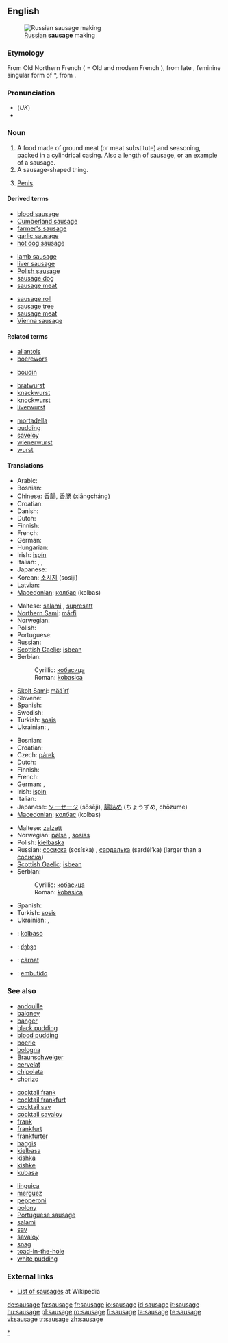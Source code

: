 {{wikipedia}}
==English==
[[Image:Russian Sausage Making.jpg|thumb|right|[[Russian]] '''sausage''' making]]

===Etymology===
From Old Northern French {{term|saussiche}} ( = Old and modern French {{term|saucisse}}), from late {{L.}} {{term|salsicia}}, feminine singular form of *{{term||salsicius}}, from {{term|salsus||salted}}.

===Pronunciation===
* (''UK'') {{IPA|/ˈsɒsɪdʒ/}}
* {{audio|en-us-sausage.ogg|Audio (US)}}

===Noun===
{{rft}}

{{en-noun}}

# A food made of ground meat (or meat substitute) and seasoning, packed in a cylindrical casing. Also a length of sausage, or an example of a sausage.
# A sausage-shaped thing.
# {{colloquial}} [[penis|Penis]].

====Derived terms====
{{top3}}
* [[blood sausage]]
* [[Cumberland sausage]]
* [[farmer's sausage]]
* [[garlic sausage]]
* [[hot dog sausage]]
{{mid3}}
* [[lamb sausage]]
* [[liver sausage]]
* [[Polish sausage]]
* [[sausage dog]]
* [[sausage meat]]
{{mid3}}
* [[sausage roll]]
* [[sausage tree]]
* [[sausage meat]]
* [[Vienna sausage]]
{{bottom}}

====Related terms====
<!--Many of these terms probably don't belong under ====Related terms====, which should be reserved to words lexically similar. Move some under ====See also====, and some can be gotten rid of. Keene 29 Dec 2007-->
{{top3}}
* [[allantois]]
* [[boerewors]]
<!--*[[botulinum]] Why is this here-->
<!--*[[botulism]] Why is this here?-->
* [[boudin]]
{{mid3}}
<!--*[[bowel]] Why is this here-->
* [[bratwurst]]
* [[knackwurst]]
* [[knockwurst]]
* [[liverwurst]]
{{mid3}}
* [[mortadella]]
* [[pudding]]
* [[saveloy]]
* [[wienerwurst]]
* [[wurst]]
{{bottom}}

====Translations====
<!--(The following note need not apply: just give the word for a *generic* sausage in each language. English has "chipolata", "saveloy", "Cumberland sausage", etc., but the generic term is "sausage", just as the generic term is "salchicha" in Spanish.)
Translations are complicated by the many names for different types of sausages in different languages. Thus the Spanish translation for different types of sausage may be ''salchicha f, chorizo m, butifarra f'', etc.
-->

{{trans-top|for slicing}}
* Arabic: {{Arab|[[سجق]]}} {{IPAchar|(sújuk)}} {{m}}
* Bosnian: {{t-|bs|kobasica|f}}
* Chinese: [[香腸]], [[香肠]] (xiāngcháng)
* Croatian: {{t-|hr|kobasica|f}}
* Danish: {{t+|da|pølse|c}}
* Dutch: {{t+|nl|worst|m}}
* Finnish: {{t+|fi|makkara}}
* French: {{t+|fr|saucisse|f}}
* German: {{t+|de|Wurst|f}}
* Hungarian: {{t+|hu|kolbász}}
* Irish: [[ispín]] {{m}}
* Italian: {{t+|it|salame|m}}, {{t+|it|salume|m}}, {{t+|it|insaccato|m}}
* Japanese: {{t-|ja|ソーセージ|tr=sōsēji|sc=Jpan}}
* Korean: [[소시지]] (sosiji)
* Latvian: {{t-|lv|desa|f|xs=Latvian}}
* [[Macedonian]]: [[колбас]] (kolbas) {{m}}
{{trans-mid}}
* Maltese: [[salami]] {{m}}, [[supresatt]] {{m}}
* [[Northern Sami]]: [[márfi]]
* Norwegian: {{t-|no|pølse|c}}
* Polish: {{t+|pl|kiełbasa|f}}
* Portuguese: {{t+|pt|salsicha|f}}
* Russian: {{t+|ru|колбаса|f|tr=kolbasá|sc=Cyrl}}
* [[Scottish Gaelic]]: [[isbean]] {{m}}
* Serbian:
*: Cyrillic: [[кобасица#Serbian|кобасица]] {{f}}
*: Roman: [[kobasica#Serbian|kobasica]] {{f}}
* [[Skolt Sami]]: [[mää´rf]]
* Slovene: {{t+|sl|klobasa|f}}
* Spanish: {{t+|es|salchicha|f}}
* Swedish: {{t+|sv|korv|c}}
* Turkish: [[sosis]]
* Ukrainian: {{t+|uk|ковбаса|tr=kovbasá|sc=Cyrl|xs=Ukrainian}}, {{t|uk|сосиска|tr=sosýska|sc=Cyrl|xs=Ukrainian}}
{{trans-bottom}}

{{trans-top|small, uncooked}}
* Bosnian: {{t-|bs|kobasica|f}}
* Croatian: {{t-|hr|kobasica|f}}
* Czech: [[párek]] {{m}}
* Dutch: {{t+|nl|worst|m}}
* Finnish: {{t+|fi|makkara}}
* French: {{t+|fr|saucisson|m}}
* German: {{t+|de|Würstchen|n}}, {{t+|de|Wurst|f}}
* Irish: [[ispín]] {{m}}
* Italian: {{t+|it|salsiccia|f}}
* Japanese: [[ソーセージ]] (sōsēji), [[腸詰め]] (ちょうずめ, chōzume)
* [[Macedonian]]: [[колбас]] (kolbas) {{m}}
{{trans-mid}}
* Maltese: [[zalzett]] {{m}}
* Norwegian: [[pølse]] {{c}}, [[sosiss]] {{m}}
* Polish: [[kiełbaska]] {{f}}
* Russian: [[сосиска]] (sosíska) {{f}}, [[сарделька]] (sardél’ka) {{f}} (larger than a [[сосиска]])
* [[Scottish Gaelic]]: [[isbean]] {{m}}
* Serbian:
*: Cyrillic: [[кобасица#Serbian|кобасица]] {{f}}
*: Roman: [[kobasica#Serbian|kobasica]] {{f}}
* Spanish: {{t+|es|salchicha|f}}
* Turkish: [[sosis]]
* Ukrainian: {{t+|uk|ковбаса|tr=kovbasá|sc=Cyrl|xs=Ukrainian}}, {{t|uk|сосиска|tr=sosýska|sc=Cyrl|xs=Ukrainian}}
{{trans-bottom}}

{{checktrans-top}}
<!--Remove this section once all of the translations below have been moved into the tables above.-->
* {{ttbc|Esperanto}}: [[kolbaso]]
* {{ttbc|Georgian}}: [[ძეხვი]]
* {{ttbc|Romanian}}: [[cârnat]] {{m}}
* {{ttbc|Spanish}}: [[embutido]] {{m}}
{{checktrans-bottom}}

===See also===
{{top3}}
* [[andouille]]
* [[baloney]]
* [[banger]]
* [[black pudding]]
* [[blood pudding]]
* [[boerie]]
* [[bologna]]
* [[Braunschweiger]]
* [[cervelat]]
* [[chipolata]]
* [[chorizo]]
{{mid3}}
* [[cocktail frank]]
* [[cocktail frankfurt]]
* [[cocktail sav]]
* [[cocktail savaloy]]
* [[frank]]
* [[frankfurt]]
* [[frankfurter]]
* [[haggis]]
* [[kielbasa]]
* [[kishka]]
* [[kishke]]
* [[kubasa]]
{{mid3}}
* [[linguica]]
* [[merguez]]
* [[pepperoni]]
* [[polony]]
* [[Portuguese sausage]]
* [[salami]]
* [[sav]]
* [[savaloy]]
* [[snag]]
* [[toad-in-the-hole]]
* [[white pudding]]
{{bottom}}

===External links===
* [[w:Category:Sausages|List of sausages]] at Wikipedia

[[Category:Sausages|*]]

[[de:sausage]]
[[fa:sausage]]
[[fr:sausage]]
[[io:sausage]]
[[id:sausage]]
[[it:sausage]]
[[hu:sausage]]
[[pl:sausage]]
[[ro:sausage]]
[[fi:sausage]]
[[ta:sausage]]
[[te:sausage]]
[[vi:sausage]]
[[tr:sausage]]
[[zh:sausage]]